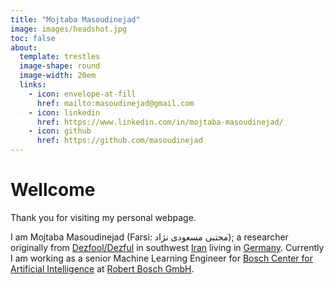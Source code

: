 ```yaml
---
title: "Mojtaba Masoudinejad"
image: images/headshot.jpg
toc: false
about: 
  template: trestles
  image-shape: round
  image-width: 20em
  links:
    - icon: envelope-at-fill
      href: mailto:masoudinejad@gmail.com
    - icon: linkedin
      href: https://www.linkedin.com/in/mojtaba-masoudinejad/
    - icon: github
      href: https://github.com/masoudinejad
---
```


# Wellcome
Thank you for visiting my personal webpage.

I am Mojtaba Masoudinejad (Farsi: مجتبی مسعودی نژاد); a researcher originally from [Dezfool/Dezful](https://en.wikipedia.org/wiki/Dezful) in southwest [Iran](https://en.wikipedia.org/wiki/Iran) living in [Germany](https://en.wikipedia.org/wiki/Germany).
Currently I am working as a senior Machine Learning Engineer for [Bosch Center for Artificial Intelligence](https://www.bosch-ai.com) at [Robert Bosch GmbH](https://www.bosch.com/).
